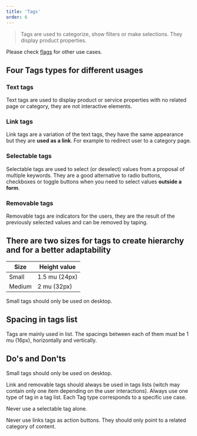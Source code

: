 ```yaml
---
title: 'Tags'
order: 6
---
```


> Tags are used to categorize, show filters or make selections. They display product properties.

Please check [flags](/Components/Flags/) for other use cases.

<Preview nude path="Tag" />

## Four Tags types for different usages

### Text tags

Text tags are used to display product or service properties with no related page or category, they are not interactive elements.

<Preview nude path="TagText" />

### Link tags

Link tags are a variation of the text tags, they have the same appearance but they are **used as a link**. For example to redirect user to a category page.

<Preview nude path="TagLink" />

### Selectable tags

Selectable tags are used to select (or deselect) values from a proposal of multiple keywords. They are a good alternative to radio buttons, checkboxes or toggle buttons when you need to select values **outside a form**.

<Preview nude path="TagSelectable" />

### Removable tags

Removable tags are indicators for the users, they are the result of the previously selected values and can be removed by taping.

<Preview nude path="TagRemovable" />

## There are two sizes for tags to create hierarchy and for a better adaptability

| Size   | Height value  |
| ------ | ------------- |
| Small  | 1.5 mu (24px) |
| Medium | 2 mu (32px)   |

Small tags should only be used on desktop.

## Spacing in tags list

Tags are mainly used in list. The spacings between each of them must be 1 mu (16px), horizontally and vertically.

<Preview nude path="TagList" />

## Do's and Don'ts

<HintItem>Small tags should only be used on desktop.</HintItem>

<HintItem>
  Link and removable tags should always be used in tags lists (witch may contain
  only one item depending on the user interactions).
</HintItem>

<HintItem>
  Always use one type of tag in a tag list. Each Tag type corresponds to a
  specific use case.
</HintItem>

<HintItem dont>Never use a selectable tag alone.</HintItem>

<HintItem dont>
  Never use links tags as action buttons. They should only point to a related
  category of content.
</HintItem>
